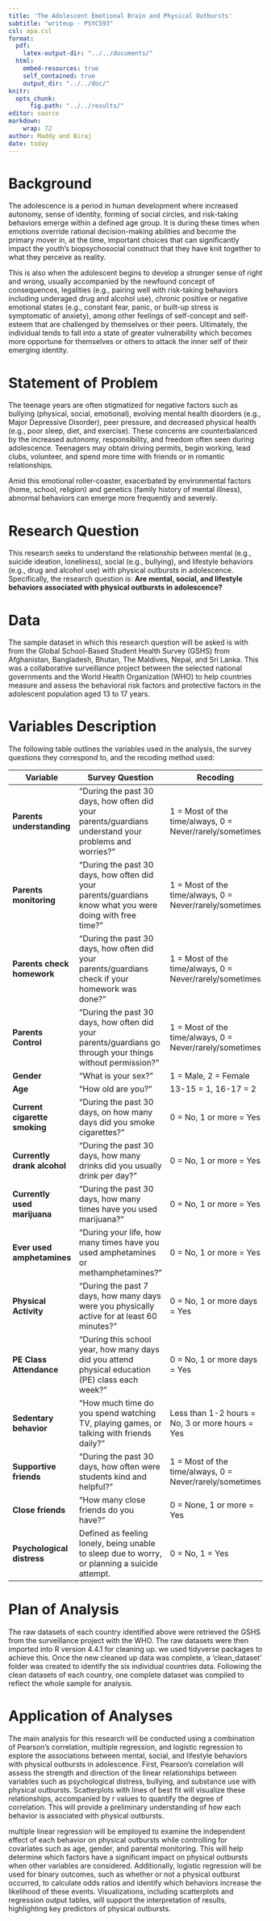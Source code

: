 ```yaml
---
title: 'The Adolescent Emotional Brain and Physical Outbursts'
subtitle: "writeup - PSYC593"
csl: apa.csl
format:
  pdf: 
    latex-output-dir: "../../documents/"
  html:
    embed-resources: true
    self_contained: true 
    output_dir: "../../doc/"
knitr: 
  opts_chunk:
      fig.path: "../../results/"
editor: source
markdown: 
    wrap: 72
author: Maddy and Biraj
date: today
---
```


# Background

The adolescence is a period in human development where increased autonomy, sense of identity, forming of social circles, and risk-taking behaviors emerge within a defined age group. It is during these times when emotions override rational decision-making abilities and become the primary mover in, at the time, important choices that can significantly impact the youth’s biopsychosocial construct that they have knit together to what they perceive as reality.

This is also when the adolescent begins to develop a stronger sense of right and wrong, usually accompanied by the newfound concept of consequences, legalities (e.g., pairing well with risk-taking behaviors including underaged drug and alcohol use), chronic positive or negative emotional states (e.g., constant fear, panic, or built-up stress is symptomatic of anxiety), among other feelings of self-concept and self-esteem that are challenged by themselves or their peers. Ultimately, the individual tends to fall into a state of greater vulnerability which becomes more opportune for themselves or others to attack the inner self of their emerging identity.

# Statement of Problem

The teenage years are often stigmatized for negative factors such as bullying (physical, social, emotional), evolving mental health disorders (e.g., Major Depressive Disorder), peer pressure, and decreased physical health (e.g., poor sleep, diet, and exercise). These concerns are counterbalanced by the increased autonomy, responsibility, and freedom often seen during adolescence. Teenagers may obtain driving permits, begin working, lead clubs, volunteer, and spend more time with friends or in romantic relationships.

Amid this emotional roller-coaster, exacerbated by environmental factors (home, school, religion) and genetics (family history of mental illness), abnormal behaviors can emerge more frequently and severely.

# Research Question

This research seeks to understand the relationship between mental (e.g., suicide ideation, loneliness), social (e.g., bullying), and lifestyle behaviors (e.g., drug and alcohol use) with physical outbursts in adolescence. Specifically, the research question is: **Are mental, social, and lifestyle behaviors associated with physical outbursts in adolescence?**

# Data

The sample dataset in which this research question will be asked is with from the Global School-Based Student Health Survey (GSHS) from Afghanistan, Bangladesh, Bhutan, The Maldives, Nepal, and Sri Lanka. This was a collaborative surveillance project between the selected national governments and the World Health Organization (WHO) to help countries measure and assess the behavioral risk factors and protective factors in the adolescent population aged 13 to 17 years.

# Variables Description

The following table outlines the variables used in the analysis, the survey questions they correspond to, and the recoding method used:

| Variable                      | Survey Question                                                                                            | Recoding                                                |
|----------------|-------------------------------|--------------------------|
| **Parents understanding**     | "During the past 30 days, how often did your parents/guardians understand your problems and worries?"      | 1 = Most of the time/always, 0 = Never/rarely/sometimes |
| **Parents monitoring**        | "During the past 30 days, how often did your parents/guardians know what you were doing with free time?"   | 1 = Most of the time/always, 0 = Never/rarely/sometimes |
| **Parents check homework**    | "During the past 30 days, how often did your parents/guardians check if your homework was done?"           | 1 = Most of the time/always, 0 = Never/rarely/sometimes |
| **Parents Control**           | "During the past 30 days, how often did your parents/guardians go through your things without permission?" | 1 = Most of the time/always, 0 = Never/rarely/sometimes |
| **Gender**                    | "What is your sex?"                                                                                        | 1 = Male, 2 = Female                                    |
| **Age**                       | "How old are you?"                                                                                         | 13-15 = 1, 16-17 = 2                                    |
| **Current cigarette smoking** | "During the past 30 days, on how many days did you smoke cigarettes?"                                      | 0 = No, 1 or more = Yes                                 |
| **Currently drank alcohol**   | "During the past 30 days, how many drinks did you usually drink per day?"                                  | 0 = No, 1 or more = Yes                                 |
| **Currently used marijuana**  | "During the past 30 days, how many times have you used marijuana?"                                         | 0 = No, 1 or more = Yes                                 |
| **Ever used amphetamines**    | "During your life, how many times have you used amphetamines or methamphetamines?"                         | 0 = No, 1 or more = Yes                                 |
| **Physical Activity**         | "During the past 7 days, how many days were you physically active for at least 60 minutes?"                | 0 = No, 1 or more days = Yes                            |
| **PE Class Attendance**       | "During this school year, how many days did you attend physical education (PE) class each week?"           | 0 = No, 1 or more days = Yes                            |
| **Sedentary behavior**        | "How much time do you spend watching TV, playing games, or talking with friends daily?"                    | Less than 1-2 hours = No, 3 or more hours = Yes         |
| **Supportive friends**        | "During the past 30 days, how often were students kind and helpful?"                                       | 1 = Most of the time/always, 0 = Never/rarely/sometimes |
| **Close friends**             | "How many close friends do you have?"                                                                      | 0 = None, 1 or more = Yes                               |
| **Psychological distress**    | Defined as feeling lonely, being unable to sleep due to worry, or planning a suicide attempt.              | 0 = No, 1 = Yes                                         |

# Plan of Analysis

The raw datasets of each country identified above were retrieved the GSHS from the surveillance project with the WHO. The raw datasets were then imported into R version 4.4.1 for cleaning up. we used tidyverse packages to achieve this. Once the new cleaned up data was complete, a ‘clean_dataset’ folder was created to identify the six individual countries data. Following the clean datasets of each country, one complete dataset was compiled to reflect the whole sample for analysis.

# Application of Analyses

The main analysis for this research will be conducted using a combination of Pearson’s correlation, multiple regression, and logistic regression to explore the associations between mental, social, and lifestyle behaviors with physical outbursts in adolescence. First, Pearson's correlation will assess the strength and direction of the linear relationships between variables such as psychological distress, bullying, and substance use with physical outbursts. Scatterplots with lines of best fit will visualize these relationships, accompanied by r values to quantify the degree of correlation. This will provide a preliminary understanding of how each behavior is associated with physical outbursts.

multiple linear regression will be employed to examine the independent effect of each behavior on physical outbursts while controlling for covariates such as age, gender, and parental monitoring. This will help determine which factors have a significant impact on physical outbursts when other variables are considered. Additionally, logistic regression will be used for binary outcomes, such as whether or not a physical outburst occurred, to calculate odds ratios and identify which behaviors increase the likelihood of these events. Visualizations, including scatterplots and regression output tables, will support the interpretation of results, highlighting key predictors of physical outbursts.
